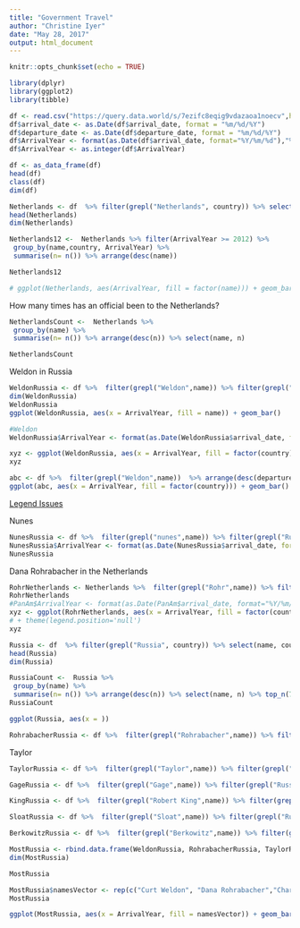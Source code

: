 ```yaml
---
title: "Government Travel"
author: "Christine Iyer"
date: "May 28, 2017"
output: html_document
---
```


```r
knitr::opts_chunk$set(echo = TRUE)
```

```r
library(dplyr)
library(ggplot2)
library(tibble)
```

```r
df <- read.csv("https://query.data.world/s/7ezifc8eqig9vdazaoa1noecv",header=T)
df$arrival_date <- as.Date(df$arrival_date, format = "%m/%d/%Y")
df$departure_date <- as.Date(df$departure_date, format = "%m/%d/%Y")
df$ArrivalYear <- format(as.Date(df$arrival_date, format="%Y/%m/%d"),"%Y")
df$ArrivalYear <- as.integer(df$ArrivalYear)
```


```r
df <- as_data_frame(df)
head(df)
class(df)
dim(df)
```


```r
Netherlands <- df  %>% filter(grepl("Netherlands", country)) %>% select(name, country, ArrivalYear) %>% arrange(desc(name)) 
head(Netherlands)
dim(Netherlands)
```

```r
Netherlands12 <-  Netherlands %>% filter(ArrivalYear >= 2012) %>% 
 group_by(name,country, ArrivalYear) %>% 
 summarise(n= n()) %>% arrange(desc(name))

Netherlands12
```


```r
# ggplot(Netherlands, aes(ArrivalYear, fill = factor(name))) + geom_bar()
```

How many times has an official been to the Netherlands?

```r
NetherlandsCount <-  Netherlands %>% 
 group_by(name) %>% 
 summarise(n= n()) %>% arrange(desc(n)) %>% select(name, n)

NetherlandsCount
```

Weldon in Russia

```r
WeldonRussia <- df %>%  filter(grepl("Weldon",name)) %>% filter(grepl("Russia", country)) %>% arrange(desc(departure_date))
dim(WeldonRussia)
WeldonRussia
ggplot(WeldonRussia, aes(x = ArrivalYear, fill = name)) + geom_bar()
```

```r
#Weldon
WeldonRussia$ArrivalYear <- format(as.Date(WeldonRussia$arrival_date, format="%Y/%m/%d"),"%Y")
```

```r
xyz <- ggplot(WeldonRussia, aes(x = ArrivalYear, fill = factor(country))) + geom_bar() + theme(legend.position='null') + ggtitle("Weldon in Russia") + theme(axis.text.x = element_text(angle = 90, hjust = 1))
xyz
```

```r
abc <- df %>%  filter(grepl("Weldon",name))  %>% arrange(desc(departure_date))
ggplot(abc, aes(x = ArrivalYear, fill = factor(country))) + geom_bar() + ggtitle("Weldon")
```


[Legend Issues](https://stackoverflow.com/questions/42049243/ggplot2-histogram-legend-too-large)


Nunes

```r
NunesRussia <- df %>%  filter(grepl("nunes",name)) %>% filter(grepl("Russia", country))%>% arrange(desc(departure_date))
NunesRussia$ArrivalYear <- format(as.Date(NunesRussia$arrival_date, format="%Y/%m/%d"),"%Y")
NunesRussia
```

Dana Rohrabacher in the Netherlands

```r
RohrNetherlands <- Netherlands %>%  filter(grepl("Rohr",name)) %>% filter(grepl("Netherlands", country))%>% arrange(desc(ArrivalYear))
RohrNetherlands
#PanAm$ArrivalYear <- format(as.Date(PanAm$arrival_date, format="%Y/%m/%d"),"%Y")
xyz <- ggplot(RohrNetherlands, aes(x = ArrivalYear, fill = factor(country))) + geom_bar() + ggtitle("Dana Rohrabacher in the Netherlands")
# + theme(legend.position='null')
xyz
```


```r
Russia <- df  %>% filter(grepl("Russia", country)) %>% select(name, country, ArrivalYear) %>% arrange(desc(name)) 
head(Russia)
dim(Russia)
```


```r
RussiaCount <-  Russia %>% 
 group_by(name) %>% 
 summarise(n= n()) %>% arrange(desc(n)) %>% select(name, n) %>% top_n(7)
RussiaCount

ggplot(Russia, aes(x = ))
```

```r
RohrabacherRussia <- df %>%  filter(grepl("Rohrabacher",name)) %>% filter(grepl("Russia", country)) %>% arrange(desc(departure_date))
```
Taylor
```r
TaylorRussia <- df %>%  filter(grepl("Taylor",name)) %>% filter(grepl("Russia", country)) %>% arrange(desc(departure_date))
```

```r
GageRussia <- df %>%  filter(grepl("Gage",name)) %>% filter(grepl("Russia", country)) %>% arrange(desc(departure_date))
```

```r
KingRussia <- df %>%  filter(grepl("Robert King",name)) %>% filter(grepl("Russia", country)) %>% arrange(desc(departure_date))
```

```r
SloatRussia <- df %>%  filter(grepl("Sloat",name)) %>% filter(grepl("Russia", country)) %>% arrange(desc(departure_date))
```

```r
BerkowitzRussia <- df %>%  filter(grepl("Berkowitz",name)) %>% filter(grepl("Russia", country)) %>% arrange(desc(departure_date))
```

```r
MostRussia <- rbind.data.frame(WeldonRussia, RohrabacherRussia, TaylorRussia, GageRussia, KingRussia, SloatRussia, BerkowitzRussia)
dim(MostRussia)
```

```r
MostRussia
```

```r

MostRussia$namesVector <- rep(c("Curt Weldon", "Dana Rohrabacher","Charles Taylor","Mark Gage","Robert King","Amanda Sloat","Paul Berkowitz"), times = c(22,12,11,8,6,5,5))
MostRussia
```

```r
ggplot(MostRussia, aes(x = ArrivalYear, fill = namesVector)) + geom_bar()
```

